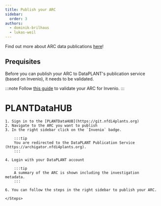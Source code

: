 ```yaml
---
title: Publish your ARC
sidebar:
  order: 3
authors:
  - dominik-brilhaus
  - lukas-weil
---
```




Find out more about ARC data publications [here](/nfdi4plants.knowledgebase/datahub/data-publications)!

## Prequisites

Before you can publish your ARC to DataPLANT's publication service (based on Invenio), it needs to be validated.

:::note
Follow [this guide](/nfdi4plants.knowledgebase/guides/validate-arc) to validate your ARC for Invenio. 
:::

# PLANTDataHUB

<Card icon="gitlab" title="PLANTDataHUB">
    <Steps>

    1. Sign in to the [PLANTDataHUB](https://git.nfdi4plants.org)
    2. Navigate to the ARC you want to publish
    3. In the right sidebar click on the `Invenio` badge.

        :::tip
        You are redirected to the DataPLANT Publication Service (https://archigator.nfdi4plants.org).
        :::

    4. Login with your DataPLANT account

        :::tip
        A summary of the ARC is shown including the investigation metadata.
        :::
  
    6. You can follow the steps in the right sidebar to publish your ARC.

    </Steps>
</Card>
